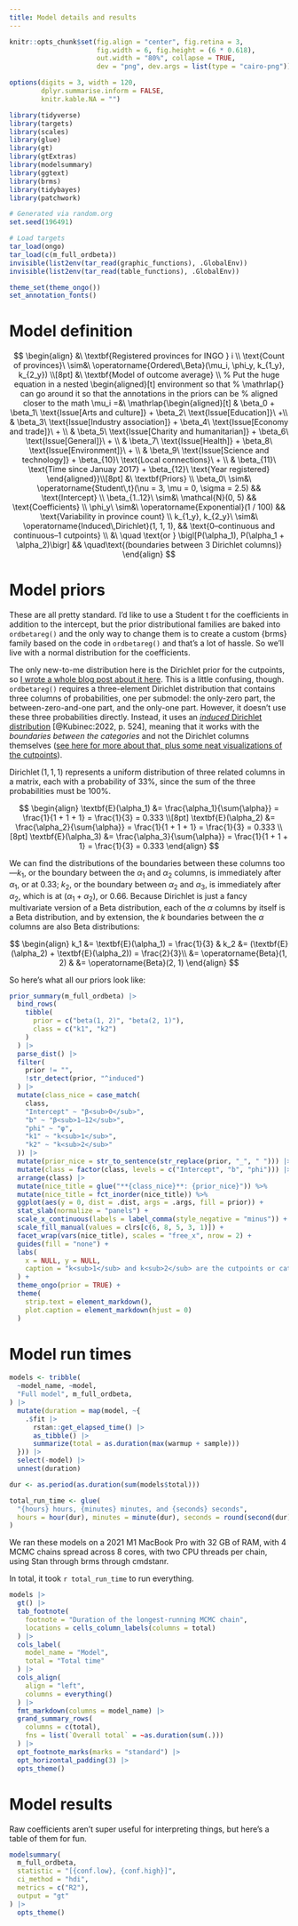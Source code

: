 ```yaml
---
title: Model details and results
---
```


```r
knitr::opts_chunk$set(fig.align = "center", fig.retina = 3,
                      fig.width = 6, fig.height = (6 * 0.618),
                      out.width = "80%", collapse = TRUE,
                      dev = "png", dev.args = list(type = "cairo-png"))

options(digits = 3, width = 120,
        dplyr.summarise.inform = FALSE,
        knitr.kable.NA = "")
```

```r
library(tidyverse)
library(targets)
library(scales)
library(glue)
library(gt)
library(gtExtras)
library(modelsummary)
library(ggtext)
library(brms)
library(tidybayes)
library(patchwork)

# Generated via random.org
set.seed(196491)

# Load targets
tar_load(ongo)
tar_load(c(m_full_ordbeta))
invisible(list2env(tar_read(graphic_functions), .GlobalEnv))
invisible(list2env(tar_read(table_functions), .GlobalEnv))

theme_set(theme_ongo())
set_annotation_fonts()
```

# Model definition

$$
\begin{align}
&\ \textbf{Registered provinces for INGO } i \\
\text{Count of provinces}\ \sim&\ \operatorname{Ordered\,Beta}(\mu_i, \phi_y, k_{1_y}, k_{2_y}) \\[8pt]
&\ \textbf{Model of outcome average} \\
% Put the huge equation in a nested \begin{aligned}[t] environment so that 
% \mathrlap{} can go around it so that the annotations in the priors can be 
% aligned closer to the math
\mu_i =&\ 
  \mathrlap{\begin{aligned}[t]
  & \beta_0 + \beta_1\ \text{Issue[Arts and culture]} + \beta_2\ \text{Issue[Education]}\ +\\
  & \beta_3\ \text{Issue[Industry association]} + \beta_4\ \text{Issue[Economy and trade]}\ + \\
  & \beta_5\ \text{Issue[Charity and humanitarian]} + \beta_6\ \text{Issue[General]}\ + \\
  & \beta_7\ \text{Issue[Health]} + \beta_8\ \text{Issue[Environment]}\ + \\
  & \beta_9\ \text{Issue[Science and technology]} + \beta_{10}\ \text{Local connections}\ + \\
  & \beta_{11}\ \text{Time since Januay 2017} + \beta_{12}\ \text{Year registered}
  \end{aligned}}\\[8pt]
&\ \textbf{Priors} \\
\beta_0\ \sim&\ \operatorname{Student\,t}(\nu = 3, \mu = 0, \sigma = 2.5) && \text{Intercept} \\
\beta_{1..12}\ \sim&\ \mathcal{N}(0, 5) && \text{Coefficients} \\
\phi_y\ \sim&\ \operatorname{Exponential}(1 / 100) && \text{Variability in province count} \\
k_{1_y}, k_{2_y}\ \sim&\ \operatorname{Induced\,Dirichlet}(1, 1, 1), && \text{0–continuous and continuous–1 cutpoints} \\
&\ \quad \text{or } \bigl[P(\alpha_1), P(\alpha_1 + \alpha_2)\bigr] && \quad\text{(boundaries between 3 Dirichlet columns)}
\end{align}
$$

# Model priors

These are all pretty standard. I'd like to use a Student t for the coefficients in addition to the intercept, but the prior distributional families are baked into `ordbetareg()` and the only way to change them is to create a custom {brms} family based on the code in `ordbetareg()` and that's a lot of hassle. So we'll live with a normal distribution for the coefficients.

The only new-to-me distribution here is the Dirichlet prior for the cutpoints, so [I wrote a whole blog post about it here](https://www.andrewheiss.com/blog/2023/09/18/understanding-dirichlet-beta-intuition/). This is a little confusing, though. `ordbetareg()` requires a three-element Dirichlet distribution that contains three columns of probabilities, one per submodel: the only-zero part, the between-zero-and-one part, and the only-one part. However, it doesn't use these three probabilities directly. Instead, it uses an [*induced* Dirichlet distribution](https://betanalpha.github.io/assets/case_studies/ordinal_regression.html) [@Kubinec:2022, p. 524], meaning that it works with the *boundaries between the categories* and not the Dirichlet columns themselves ([see here for more about that, plus some neat visualizations of the cutpoints](https://www.andrewheiss.com/blog/2023/09/18/understanding-dirichlet-beta-intuition/#bonus-later-addition-boundaries-between-categories)).

$\operatorname{Dirichlet}(1, 1, 1)$ represents a uniform distribution of three related columns in a matrix, each with a probability of 33%, since the sum of the three probabilities must be 100%. 

$$
\begin{align}
\textbf{E}(\alpha_1) &= \frac{\alpha_1}{\sum{\alpha}} = \frac{1}{1 + 1 + 1} = \frac{1}{3} = 0.333 \\[8pt]
\textbf{E}(\alpha_2) &= \frac{\alpha_2}{\sum{\alpha}} = \frac{1}{1 + 1 + 1} = \frac{1}{3} = 0.333 \\[8pt]
\textbf{E}(\alpha_3) &= \frac{\alpha_3}{\sum{\alpha}} = \frac{1}{1 + 1 + 1} = \frac{1}{3} = 0.333
\end{align}
$$

We can find the distributions of the boundaries between these columns too—$k_1$, or the boundary between the $\alpha_1$ and $\alpha_2$ columns, is immediately after $\alpha_1$, or at 0.33; $k_2$, or the boundary between $\alpha_2$ and $\alpha_3$, is immediately after $\alpha_2$, which is at ($\alpha_1 + \alpha_2$), or 0.66. Because Dirichlet is just a fancy multivariate version of a Beta distribution, each of the $\alpha$ columns by itself is a Beta distribution, and by extension, the $k$ boundaries between the $\alpha$ columns are also Beta distributions:

$$
\begin{align}
k_1 &= \textbf{E}(\alpha_1) = \frac{1}{3} & k_2 &= (\textbf{E}(\alpha_2) + \textbf{E}(\alpha_2)) = \frac{2}{3}\\
&= \operatorname{Beta}(1, 2) & &= \operatorname{Beta}(2, 1)
\end{align}
$$

So here's what all our priors look like:

```r
prior_summary(m_full_ordbeta) |>
  bind_rows(
    tibble(
      prior = c("beta(1, 2)", "beta(2, 1)"),
      class = c("k1", "k2")
    )
  ) |>
  parse_dist() |>
  filter(
    prior != "",
    !str_detect(prior, "^induced")
  ) |>
  mutate(class_nice = case_match(
    class,
    "Intercept" ~ "β<sub>0</sub>",
    "b" ~ "β<sub>1–12</sub>",
    "phi" ~ "φ",
    "k1" ~ "k<sub>1</sub>",
    "k2" ~ "k<sub>2</sub>"
  )) |>
  mutate(prior_nice = str_to_sentence(str_replace(prior, "_", " "))) |>
  mutate(class = factor(class, levels = c("Intercept", "b", "phi"))) |>
  arrange(class) |>
  mutate(nice_title = glue("**{class_nice}**: {prior_nice}")) %>%
  mutate(nice_title = fct_inorder(nice_title)) %>%
  ggplot(aes(y = 0, dist = .dist, args = .args, fill = prior)) +
  stat_slab(normalize = "panels") +
  scale_x_continuous(labels = label_comma(style_negative = "minus")) +
  scale_fill_manual(values = clrs[c(6, 8, 5, 3, 1)]) +
  facet_wrap(vars(nice_title), scales = "free_x", nrow = 2) +
  guides(fill = "none") +
  labs(
    x = NULL, y = NULL,
    caption = "k<sub>1</sub> and k<sub>2</sub> are the cutpoints or category boundaries from Dirichlet(1, 1, 1)"
  ) +
  theme_ongo(prior = TRUE) +
  theme(
    strip.text = element_markdown(), 
    plot.caption = element_markdown(hjust = 0)
  )
```


# Model run times

```r
models <- tribble(
  ~model_name, ~model,
  "Full model", m_full_ordbeta,
) |> 
  mutate(duration = map(model, ~{
    .$fit |> 
      rstan::get_elapsed_time() |> 
      as_tibble() |> 
      summarize(total = as.duration(max(warmup + sample)))
  })) |> 
  select(-model) |> 
  unnest(duration)

dur <- as.period(as.duration(sum(models$total)))

total_run_time <- glue(
  "{hours} hours, {minutes} minutes, and {seconds} seconds",
  hours = hour(dur), minutes = minute(dur), seconds = round(second(dur), 0)
)
```

We ran these models on a 2021 M1 MacBook Pro with 32 GB of RAM, with 4 MCMC chains spread across 8 cores, with two CPU threads per chain, using Stan through brms through cmdstanr. 

In total, it took `r total_run_time` to run everything.

```r
models |> 
  gt() |> 
  tab_footnote(
    footnote = "Duration of the longest-running MCMC chain",
    locations = cells_column_labels(columns = total)
  ) |> 
  cols_label(
    model_name = "Model",
    total = "Total time"
  ) |> 
  cols_align(
    align = "left",
    columns = everything()
  ) |>
  fmt_markdown(columns = model_name) |> 
  grand_summary_rows(
    columns = c(total),
    fns = list(`Overall total` = ~as.duration(sum(.)))
  ) |> 
  opt_footnote_marks(marks = "standard") |> 
  opt_horizontal_padding(3) |> 
  opts_theme()
```

# Model results

Raw coefficients aren't super useful for interpreting things, but here's a table of them for fun.

```r
modelsummary(
  m_full_ordbeta,
  statistic = "[{conf.low}, {conf.high}]",
  ci_method = "hdi",
  metrics = c("R2"),
  output = "gt"
) |> 
  opts_theme()
```
